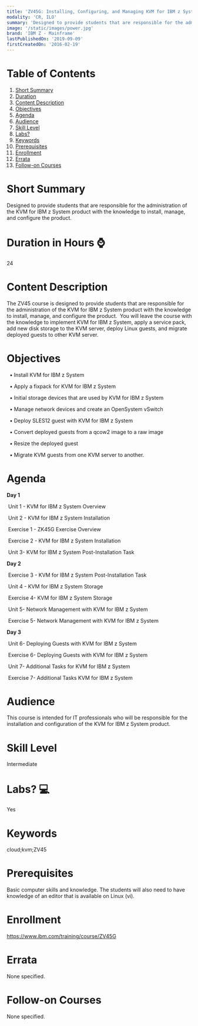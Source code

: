 ```yaml
---
title: 'ZV45G: Installing, Configuring, and Managing KVM for IBM z System'
modality: 'CR, ILO'
summary: 'Designed to provide students that are responsible for the administration of the KVM for IBM z System product with the knowledge to install, manage, and configure the product.'
image: '/static/images/power.jpg'
brand: 'IBM Z - Mainframe'
lastPublishedOn: '2019-09-09'
firstCreatedOn: '2016-02-19'
---
```

# Table of Contents
1.  [Short Summary](#short-summary)
2.  [Duration](#duration-in-hours-)
3.  [Content Description](#content-description)
4.  [Objectives](#objectives)
5.  [Agenda](#agenda)
6.  [Audience](#audience)
7.  [Skill Level](#skill-level)
8.  [Labs?](#labs-)
9.  [Keywords](#keywords)
10. [Prerequisites](#prerequisites)
11. [Enrollment](#enrollment)
12. [Errata](#errata)
13. [Follow-on Courses](#follow-on-courses)

# Short Summary
Designed to provide students that are responsible for the administration of the KVM for IBM z System product with the knowledge to install, manage, and configure the product.

# Duration in Hours ⌚
24

# Content Description
<p>The ZV45 course is designed to provide students that are responsible for the administration of the KVM for IBM z System product with the knowledge to install, manage, and configure the product.&nbsp; You will leave the course with the knowledge to implement KVM for IBM z System, apply a service pack, add new disk storage to the KVM server, deploy Linux guests, and migrate deployed guests to other KVM server.</p>

# Objectives
<p>&nbsp;&nbsp;&bull; Install KVM for IBM z System</p>

<p>&nbsp; &bull; Apply a fixpack for KVM for IBM z System</p>

<p>&nbsp; &bull; Initial storage devices that are used by KVM for IBM z System</p>

<p>&nbsp; &bull; Manage network devices and create an OpenSystem vSwitch</p>

<p>&nbsp; &bull; Deploy SLES12 guest with KVM for IBM z System</p>

<p>&nbsp; &bull; Convert deployed guests from a qcow2 image to a raw image</p>

<p>&nbsp; &bull; Resize the deployed guest</p>

<p>&nbsp; &bull; Migrate KVM guests from one KVM server to another.</p>

# Agenda
<p><strong>Day 1</strong></p><p>&nbsp;Unit 1 - KVM for IBM z System Overview</p><p>&nbsp;Unit 2 - KVM for IBM z System Installation</p><p>&nbsp;Exercise 1 - ZK45G Exercise Overview</p><p>&nbsp;Exercise 2 - KVM for IBM z System Installation</p><p>&nbsp;Unit 3- KVM for IBM z System Post-Installation Task</p><p><strong>Day 2</strong></p><p>&nbsp;Exercise 3 - KVM for IBM z System Post-Installation Task</p><p>&nbsp;Unit 4 - KVM for IBM z System Storage</p><p>&nbsp;Exercise 4- KVM for IBM z System Storage</p><p>&nbsp;Unit 5- Network Management with KVM for IBM z System</p><p>&nbsp;Exercise 5- Network Management with KVM for IBM z System</p><p><strong>Day 3</strong></p><p>&nbsp;Unit 6- Deploying Guests with KVM for IBM z System</p><p>&nbsp;Exercise 6- Deploying Guests with KVM for IBM z System</p><p>&nbsp;Unit 7- Additional Tasks for KVM for IBM z System</p><p>&nbsp;Exercise 7- Additional Tasks KVM for IBM z System</p>

# Audience
<p>This course is intended for IT professionals who will be responsible for the installation and configuration of the KVM for IBM z System product.</p>

# Skill Level
Intermediate

# Labs? 💻
Yes

# Keywords
cloud;kvm;ZV45

# Prerequisites
<p>Basic computer skills and knowledge. The students will also need to have knowledge of an editor that is available on Linux (vi).</p>

# Enrollment
https://www.ibm.com/training/course/ZV45G

# Errata
None specified.

# Follow-on Courses
None specified.

